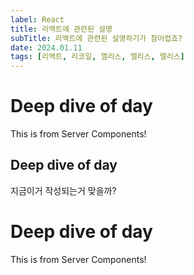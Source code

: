 ```yaml
---
label: React
title: 리액트에 관련된 설명
subTitle: 리액트에 관련된 설명하기가 참어렵죠?
date: 2024.01.11
tags: [리액트, 리코일, 엘리스, 엘리스, 엘리스]
---
```

      
      
# Deep dive of day
This is from Server Components!

## Deep dive of day


지금이거 작성되는거 맞을까?
# Deep dive of day
This is from Server Components!


